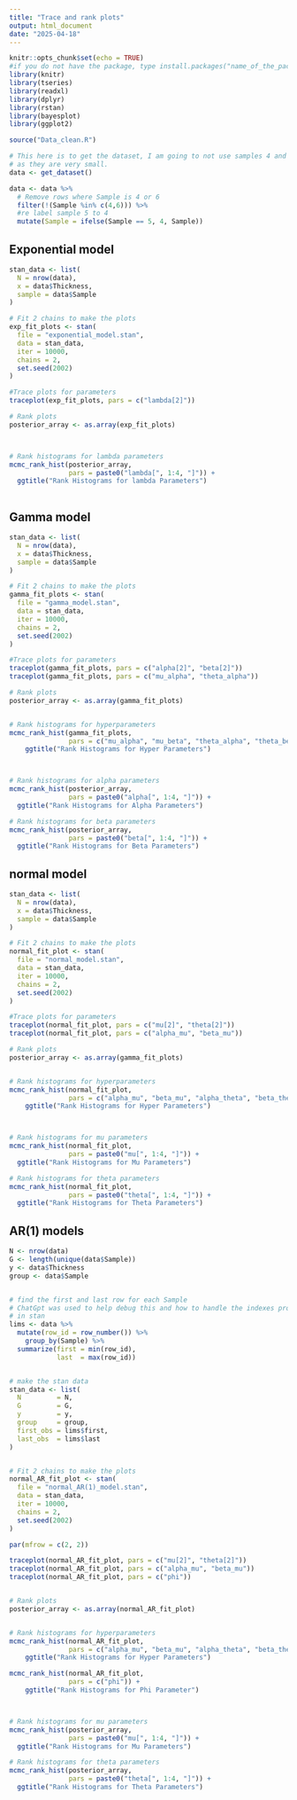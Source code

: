 ```yaml
---
title: "Trace and rank plots"
output: html_document
date: "2025-04-18"
---
```


```r
knitr::opts_chunk$set(echo = TRUE)
#if you do not have the package, type install.packages("name_of_the_package")
library(knitr)
library(tseries)
library(readxl)
library(dplyr)
library(rstan)
library(bayesplot)
library(ggplot2)

source("Data_clean.R")
```


```r
# This here is to get the dataset, I am going to not use samples 4 and 6
# as they are very small.
data <- get_dataset()

data <- data %>%
  # Remove rows where Sample is 4 or 6
  filter(!(Sample %in% c(4,6))) %>%
  #re label sample 5 to 4
  mutate(Sample = ifelse(Sample == 5, 4, Sample))
```


## Exponential model

```r
stan_data <- list(
  N = nrow(data),             
  x = data$Thickness,         
  sample = data$Sample         
)

# Fit 2 chains to make the plots
exp_fit_plots <- stan(
  file = "exponential_model.stan",
  data = stan_data,
  iter = 10000,
  chains = 2,
  set.seed(2002)
)


```



```r
#Trace plots for parameters
traceplot(exp_fit_plots, pars = c("lambda[2]")) 

# Rank plots
posterior_array <- as.array(exp_fit_plots)



# Rank histograms for lambda parameters
mcmc_rank_hist(posterior_array, 
               pars = paste0("lambda[", 1:4, "]")) +
  ggtitle("Rank Histograms for lambda Parameters")
 


```




## Gamma model 

```r
stan_data <- list(
  N = nrow(data),             
  x = data$Thickness,         
  sample = data$Sample         
)

# Fit 2 chains to make the plots
gamma_fit_plots <- stan(
  file = "gamma_model.stan",
  data = stan_data,
  iter = 10000,
  chains = 2,
  set.seed(2002)
)


```





```r
#Trace plots for parameters
traceplot(gamma_fit_plots, pars = c("alpha[2]", "beta[2]")) 
traceplot(gamma_fit_plots, pars = c("mu_alpha", "theta_alpha")) 

# Rank plots
posterior_array <- as.array(gamma_fit_plots)


# Rank histograms for hyperparameters
mcmc_rank_hist(gamma_fit_plots, 
               pars = c("mu_alpha", "mu_beta", "theta_alpha", "theta_beta")) +
    ggtitle("Rank Histograms for Hyper Parameters")



# Rank histograms for alpha parameters
mcmc_rank_hist(posterior_array, 
               pars = paste0("alpha[", 1:4, "]")) +
  ggtitle("Rank Histograms for Alpha Parameters")

# Rank histograms for beta parameters
mcmc_rank_hist(posterior_array, 
               pars = paste0("beta[", 1:4, "]")) +
  ggtitle("Rank Histograms for Beta Parameters") 


```


## normal model


```r

stan_data <- list(
  N = nrow(data),             
  x = data$Thickness,         
  sample = data$Sample         
)

# Fit 2 chains to make the plots
normal_fit_plot <- stan(
  file = "normal_model.stan",
  data = stan_data,
  iter = 10000,
  chains = 2,
  set.seed(2002)
)

```

```r

#Trace plots for parameters
traceplot(normal_fit_plot, pars = c("mu[2]", "theta[2]")) 
traceplot(normal_fit_plot, pars = c("alpha_mu", "beta_mu")) 

# Rank plots
posterior_array <- as.array(gamma_fit_plots)


# Rank histograms for hyperparameters
mcmc_rank_hist(normal_fit_plot, 
               pars = c("alpha_mu", "beta_mu", "alpha_theta", "beta_theta")) +
    ggtitle("Rank Histograms for Hyper Parameters")



# Rank histograms for mu parameters
mcmc_rank_hist(normal_fit_plot, 
               pars = paste0("mu[", 1:4, "]")) +
  ggtitle("Rank Histograms for Mu Parameters")

# Rank histograms for theta parameters
mcmc_rank_hist(normal_fit_plot, 
               pars = paste0("theta[", 1:4, "]")) +
  ggtitle("Rank Histograms for Theta Parameters") 
```


## AR(1) models

```r


N <- nrow(data)
G <- length(unique(data$Sample))
y <- data$Thickness
group <- data$Sample


# find the first and last row for each Sample
# ChatGpt was used to help debug this and how to handle the indexes properly
# in stan
lims <- data %>%
  mutate(row_id = row_number()) %>%
    group_by(Sample) %>%
  summarize(first = min(row_id),
            last  = max(row_id))


# make the stan data
stan_data <- list(
  N         = N,
  G         = G,
  y         = y,
  group     = group,
  first_obs = lims$first,
  last_obs  = lims$last
)


# Fit 2 chains to make the plots
normal_AR_fit_plot <- stan(
  file = "normal_AR(1)_model.stan",
  data = stan_data,
  iter = 10000,
  chains = 2,
  set.seed(2002)
)

```

```r
par(mfrow = c(2, 2))  

traceplot(normal_AR_fit_plot, pars = c("mu[2]", "theta[2]")) 
traceplot(normal_AR_fit_plot, pars = c("alpha_mu", "beta_mu")) 
traceplot(normal_AR_fit_plot, pars = c("phi")) 


# Rank plots
posterior_array <- as.array(normal_AR_fit_plot)


# Rank histograms for hyperparameters
mcmc_rank_hist(normal_AR_fit_plot, 
               pars = c("alpha_mu", "beta_mu", "alpha_theta", "beta_theta")) +
    ggtitle("Rank Histograms for Hyper Parameters")

mcmc_rank_hist(normal_AR_fit_plot, 
               pars = c("phi")) +
    ggtitle("Rank Histograms for Phi Parameter")



# Rank histograms for mu parameters
mcmc_rank_hist(posterior_array, 
               pars = paste0("mu[", 1:4, "]")) +
  ggtitle("Rank Histograms for Mu Parameters")

# Rank histograms for theta parameters
mcmc_rank_hist(posterior_array, 
               pars = paste0("theta[", 1:4, "]")) +
  ggtitle("Rank Histograms for Theta Parameters") 
```





